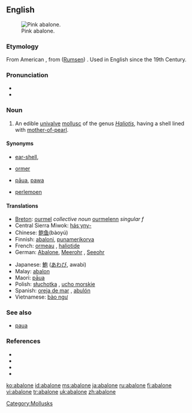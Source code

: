 {{was wotd|2006|December|30}}
==English==
[[Image:Pinkabalone_300.jpg|thumb|right|Pink abalone.]]

===Etymology===
From American {{S.}} {{term|abulón}}, from {{Ohlo.}} ([[Rumsen]]) {{term|aulón}}. Used in English since the 19th Century.

===Pronunciation===
*{{IPA|/æbəˈləʊni/}}
*{{audio|en-us-abalone.ogg|Audio (US)}}

===Noun===
{{en-noun}}

# {{context|US|Australia|zoology}} An edible [[univalve]] [[mollusc]] of the genus ''[[Haliotis]]'', having a shell lined with [[mother-of-pearl]].

====Synonyms====
* {{qualifier|UK}} [[ear-shell]],
* {{qualifier|Guernsey}} [[ormer]]
* {{qualifier|New Zealand}} [[pāua]], [[pawa]]
* {{qualifier|South Africa}} [[perlemoen]]

====Translations====
{{trans-top|edible univalve mollusc}}
*[[Breton]]: [[ourmel]] ''collective noun'' [[ourmelenn]] ''singular f''
*Central Sierra Miwok: [[hásˑyny-]]
*Chinese: [[鲍鱼]](bàoyú)
*Finnish: [[abaloni]], [[punamerikorva]]
*French: [[ormeau]] {{m}}, [[haliotide]] {{f}}
*German: [[Abalone]], [[Meerohr]] {{n}}, [[Seeohr]] {{n}}
{{trans-mid}}
*Japanese: [[鮑]] ([[あわび]], awabi)
*Malay: [[abalon]]
*Maori: [[pāua]]
*Polish: [[słuchotka]] {{f}}, [[ucho morskie]] {{n}}
*Spanish: [[oreja de mar]] {{f}}, [[abulón]] {{m}}
*Vietnamese: [[bào ngư]]
{{trans-bottom}}

===See also===
*[[paua]] {{pos_n}}

===References===
{{wikisource1911Enc|Abalone}}
*{{pedialite|Abalone}}
*{{R:American Heritage 2000|abalone}}
*{{R:Dictionary.com|abalone}}
*{{R:WordNet 2003|abalone}}

[[Category:Mollusks]]

[[ko:abalone]]
[[id:abalone]]
[[ms:abalone]]
[[ja:abalone]]
[[ru:abalone]]
[[fi:abalone]]
[[vi:abalone]]
[[tr:abalone]]
[[uk:abalone]]
[[zh:abalone]]